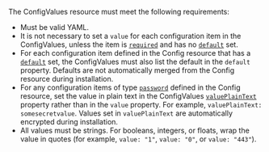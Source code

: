 The ConfigValues resource must meet the following requirements:
* Must be valid YAML.
* It is not necessary to set a `value` for each configuration item in the ConfigValues, unless the item is [`required`](/reference/custom-resource-config#required) and has no [`default`](/reference/custom-resource-config#default) set.
* For each configuration item defined in the Config resource that has a [`default`](/reference/custom-resource-config#default) set, the ConfigValues must also list the default in the `default` property. Defaults are not automatically merged from the Config resource during installation.
* For any configuration items of type [`password`](/reference/custom-resource-config#password) defined in the Config resource, set the value in plain text in the ConfigValues [`valuePlainText`](/reference/custom-resource-configvalues#valueplaintext) property rather than in the `value` property. For example, `valuePlainText: somesecretvalue`. Values set in `valuePlainText` are automatically encrypted during installation.
* All values must be strings. For booleans, integers, or floats, wrap the value in quotes (for example, `value: "1"`, `value: "0"`, or `value: "443"`).